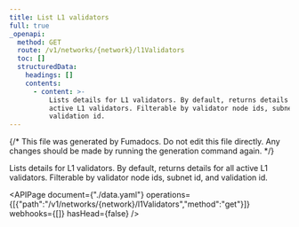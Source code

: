 ```yaml
---
title: List L1 validators
full: true
_openapi:
  method: GET
  route: /v1/networks/{network}/l1Validators
  toc: []
  structuredData:
    headings: []
    contents:
      - content: >-
          Lists details for L1 validators. By default, returns details for all
          active L1 validators. Filterable by validator node ids, subnet id, and
          validation id.
---
```


{/* This file was generated by Fumadocs. Do not edit this file directly. Any changes should be made by running the generation command again. */}

Lists details for L1 validators. By default, returns details for all active L1 validators. Filterable by validator node ids, subnet id, and validation id.

<APIPage document={"./data.yaml"} operations={[{"path":"/v1/networks/{network}/l1Validators","method":"get"}]} webhooks={[]} hasHead={false} />